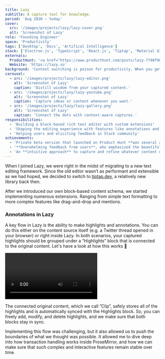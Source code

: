 ```yaml
---
title: Lazy
subtitle: A capture tool for knowledge.
period: 'Aug 2020 – today'
cover:
  src: '/images/projects/lazy/lazy-cover.png'
  alt: 'Screenshot of Lazy'
role: 'Founding Engineer'
space: 'Productivity'
tags: ['Desktop', 'Docs', 'Artifical Intelligence']
stack: ['Electron.js', 'TypeScript', 'React.js', 'Tiptap', 'Material UI']
externals:
  ProductHunt: '<a href="https://www.producthunt.com/posts/lazy-7798f961-d851-4110-bd04-39d767f47a3b?utm_source=badge-top-post-badge&utm_medium=badge&utm_souce=badge-lazy&#0045;7798f961&#0045;d851&#0045;4110&#0045;bd04&#0045;39d767f47a3b" target="_blank"><img src="https://api.producthunt.com/widgets/embed-image/v1/top-post-badge.svg?post_id=406328&theme=light&period=weekly" alt="Lazy - Capture&#0032;at&#0032;the&#0032;speed&#0032;of&#0032;thought | Product Hunt" style="width: 250px; height: 54px;" width="250" height="54" /></a>'
  Website: 'https://lazy.so'
background: 'Context switching is poison for productivity. When you get that brilliant idea or see something inspiring, you should be able to take smart notes without switching app or tabs. That’s Lazy. One ⌘ shortcut to capture anywhere.'
carousel:
  - src: '/images/projects/lazy/lazy-editor.png'
    alt: 'Screenshot of Lazy'
    caption: 'Distill wisdom from your captured content.'
  - src: '/images/projects/lazy/lazy-youtube.png'
    alt: 'Screenshot of Lazy'
    caption: 'Capture ideas or content whenever you want.'
  - src: '/images/projects/lazy/lazy-gallery.png'
    alt: 'Screenshot of Lazy'
    caption: 'Connect the dots with context-aware captures.'
responsibilities:
  - 'Building a block-based rich text editor with custom extensions'
  - 'Shaping the editing experience with features like annotations and content imports'
  - 'Helping users and eliciting feedback in Slack community'
achievements:
  - 'Private beta version that launched on Product Hunt **won several awards**, such as #1 Product of the Week.'
  - '**Overwhelming feedback from users**, who emphasized the beautiful craft and attention to detail put into Lazy.'
  - 'An **intuitive approach** to capture and refine whatever content or idea you come across throughout your day.'
---
```


When I joined Lazy, we were right in the midst of migrating to a new text editing framework. Since the old editor wasn’t as performant and extensible as we had hoped, we decided to switch to [tiptap.dev](https://tiptap.dev), a relatively new library back then.

After we introduced our own block-based content schema, we started implementing numerous extensions. Ranging from simple text formatting to more complex features like drag-and-drop and mentions.

### Annotations in Lazy

A key flow in Lazy is the ability to make highlights and annotations. You can do this either on the content source itself (e.g. a Twitter thread opened in your browser) or right inside Lazy. In both scenarios, your captured highlights should be grouped under a “Highlights” block that is connected to the original content. Let's have a look at how this works 🔻

<Video
  src="/images/projects/lazy/lazy-highlights.mp4"
  alt="Video of the highlights flow in Lazy"
  thumbnail="/images/projects/lazy/lazy-highlights-thumbnail.png"
/>

The connected original content, which we call ”Clip”, safely stores all of the highlights and is automatically synced with the Highlights block. So, you can freely add, modify, and delete highlights, and we make sure that both blocks stay in sync.

Implementing this flow was challenging, but it also allowed us to push the boundaries of what we thought was possible. It allowed me to dive deep into how transaction handling works inside ProseMirror, and how we can make sure that such complex and interactive features remain stable over time.

